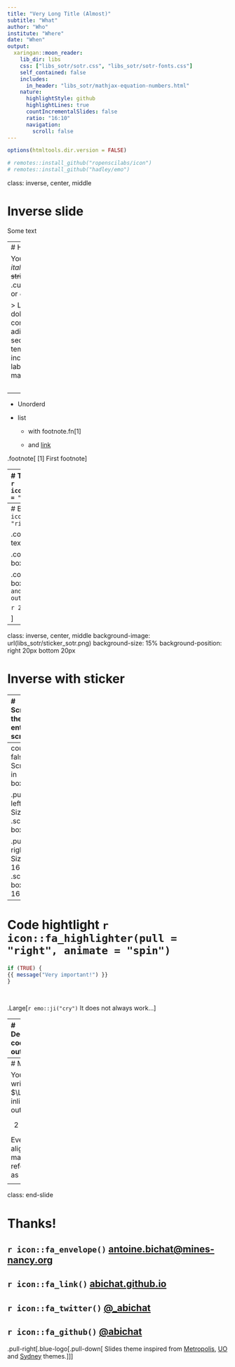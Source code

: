 ```yaml
---
title: "Very Long Title (Almost)"
subtitle: "What"
author: "Who"
institute: "Where"
date: "When"
output:
  xaringan::moon_reader:
    lib_dir: libs
    css: ["libs_sotr/sotr.css", "libs_sotr/sotr-fonts.css"]
    self_contained: false
    includes:
      in_header: "libs_sotr/mathjax-equation-numbers.html"
    nature:
      highlightStyle: github
      highlightLines: true
      countIncrementalSlides: false
      ratio: "16:10"
      navigation:
        scroll: false
---
```

```r
options(htmltools.dir.version = FALSE)
```

```r
# remotes::install_github("ropenscilabs/icon")
# remotes::install_github("hadley/emo")
```


class: inverse, center, middle

# Inverse slide

Some text

---
# Hello World 

You can write in *italic*, **bold**, ~~strikethrough~~, .cursive[cursive] or `code mode`.

> Lorem ipsum dolor sit amet, consectetur adipiscing elit, sed do eiusmod tempor incididunt ut labore et dolore magna aliqua. 

<br>

--

- Unorderd

- list
 
  - with footnote.fn[1]
  
  - and [link](https://github.com/yihui/xaringan)
  
.footnote[
[1] First footnote
]

---
# Two-column layout `r icon::fa_columns(pull = "right")` 

.pull-left[
* This 

* is an 

  * unordered 
  
  * list
]

.pull-right[
1 And

2 this one

4 is ordered
]

# Font size and color

.Large[Large]
.large[large]
normal
.small[small]
.footnotesize[footnotesize]
.scriptsize[scriptsize]
.tiny[tiny]

.red[red] 
.blue[blue] 
.blue-logo[blue-logo]
.green[green] 
.yellow[yellow] 
.orange[orange] 
.purple[purple] 
.gray[gray] 

---
# Boxes `r icon::fa_box(pull = "right")`

.content-box[Box with text]

.content-box[Long box with text
]

.content-box[Long box with with `simple and R code with output`
```
just code
```

```r
2 + 2
```

]

---
class: inverse, center, middle
background-image: url(libs_sotr/sticker_sotr.png)
background-size: 15%
background-position: right 20px bottom 20px

# Inverse with sticker



---
# Scroll the entire screen

.scroll-output[
```r
iris
```
]


---
count: false
# Scroll in boxes

.pull-left[
Size 8:
.scroll-box-8[
```r
iris
```
]
]

.pull-right[
Size 16:
.scroll-box-16[
```r
iris
```
]
]

---
# Code hightlight `r icon::fa_highlighter(pull = "right", animate = "spin")`

```r
if (TRUE) {
{{ message("Very important!") }}
}
```

<br>

.Large[`r emo::ji("cry")` It does not always work...]

---
# Decoupled code and output

.pull-left[
```r
library(ggplot2)

ggplot(iris) + 
  aes(Sepal.Length, Sepal.Width, 
      color = Species) + 
  geom_point() +
  theme_minimal()
```
]

.pull-right[
```r
```
]

---
# Maths

You can write $\LaTeX$ inline or outline:

$$2+2 = 4$$

Even aligned maths with references as in \eqref{good-eq}:

\begin{align}
\bar{X} & = X_1 + X_2 + \ldots + X_n \nonumber \\
 & = \frac{1}{n}\sum_{i=1}^nX_i \label{good-eq}
\end{align}


---
class: end-slide


# Thanks!


## `r icon::fa_envelope()`  <a href="mailto:antoine.bichat@mines-nancy.org?subject=SOTR">antoine.bichat@mines-nancy.org</a>
## `r icon::fa_link()`  <a href="https://abichat.github.io" target="_blank">abichat.github.io</a>
## `r icon::fa_twitter()` <a href="https://twitter.com/_abichat" target="_blank">@_abichat</a>
## `r icon::fa_github()` <a href="https://github.com/abichat" target="_blank">@abichat</a>


.pull-right[.blue-logo[.pull-down[
Slides theme inspired from [Metropolis](https://github.com/pat-s/xaringan-metropolis), [UO](https://github.com/yihui/xaringan) and [Sydney](https://github.com/garthtarr/sydney_xaringan) themes.
]]]
